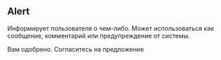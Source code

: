 
## Alert

Информирует пользователя о чем-либо. Может использоваться как сообщение, комментарий или предупреждение от системы.

<Alert>
    Вам одобрено. Согласитесь на предложение
</Alert>
